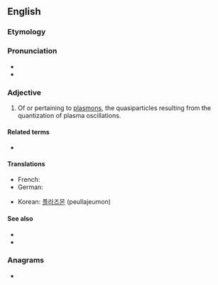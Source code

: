 ==English==

===Etymology===
{{suffix|plasmon|ic|lang=en}}

===Pronunciation===
* {{IPA|plæzˈmɒnɪk|lang=en}}
* {{rhymes|ɒnɪk|lang=en}}

===Adjective===
{{en-adj|-}}

# {{lb|en|physics|nanotechnology}} Of or pertaining to [[plasmon]]s, the quasiparticles resulting from the quantization of plasma oscillations.

====Related terms====
* {{l|en|plasmonics}}

====Translations====
{{trans-top|of or pertaining to plasmons}}
* French: {{t+|fr|plasmonique}}
* German: {{t|de|plasmonisch}}
{{trans-mid}}
* Korean: [[플라즈몬]] (peullajeumon) <!--noun, but also used determinatively-->
{{trans-bottom}}

====See also====
* {{l|en|photonic}}
* {{l|en|phononic}}

===Anagrams===
* {{anagrams|en|amplicons|complains}}